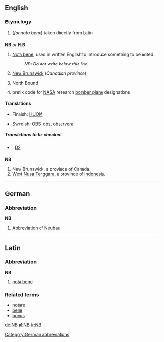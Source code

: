 {{see|Nb}}
==English==

===Etymology===
# (''for nota bene'') taken directly from Latin

==={{initialism}}===
'''NB''' ''or'' '''N.B.'''

# [[Nota bene]]; used in written English to introduce something to be noted.
#: ''NB: Do not write below this line.''
# {{Canada}} [[New Brunswick]] (''Canadian province'')
# North Bound
# {{US}}{{aviation}} prefix code for [[NASA]] research [[bomber plane]] designations

====Translations====
{{trans-top|Nota bene; used in written English to introduce something to be noted}}
* Finnish: [[HUOM]]
{{trans-mid}}
* Swedish: [[OBS]], [[obs]], [[observera]]
{{trans-bottom}}

{{trans-top|New Brunswick}}
{{trans-mid}}
{{trans-bottom}}

{{trans-top|North Bound}}
{{trans-mid}}
{{trans-bottom}}

=====Translations to be checked=====
{{checktrans}}
{{top}}
{{mid}}
* {{ttbc|Welsh}}: [[DS]]
{{bottom}}

==={{abbreviation}}===
'''NB'''

# [[New Brunswick]], a province of [[Canada]].
# [[West Nusa Tenggara]], a province of [[Indonesia]].

----

==German==

===Abbreviation===
'''NB'''

# Abbreviation of [[Neubau]]

[[Category:German abbreviations]]

----

==Latin==

===Abbreviation===
'''NB'''

# [[nota bene]]

===Related terms===
* notare
* [[bene]]
* [[bonus]]

[[de:NB]]
[[pl:NB]]
[[tr:NB]]